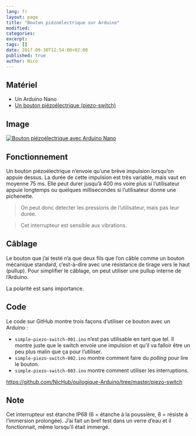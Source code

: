 ```yaml
---
lang: fr
layout: page
title: "Bouton piézoélectrique sur Arduino"
modified:
categories:
excerpt:
tags: []
date: 2017-09-30T12:54:00+02:00
published: true
author: Nico
---
```


## Matériel

-   Un Arduino Nano
-   [Un bouton piézoélectrique (piezo-switch)][2]

## Image

[![Bouton piézoélectrique avec Arduino Nano][image-1]][image-1]

[image-1]: ./images/2017-09-30-piezo-switch-001-lowres.jpg

## Fonctionnement

Un bouton piézoélectrique n’envoie qu’une brève impulsion lorsqu’on appuie dessus. La durée de cette impulsion est très variable, mais vaut en moyenne 75 ms. Elle peut durer jusqu’à 400 ms voire plus si l’utilisateur appuie longtemps ou quelques millisecondes si l’utilisateur donne une pichenette.

> On peut donc détecter les pressions de l’utilisateur, mais pas leur durée.

> Cet interrupteur est sensible aux vibrations.

## Câblage

Le bouton que j’ai testé n’a que deux fils que l’on câble comme un bouton mécanique standard, c’est-à-dire avec une résistance de tirage vers le haut (pullup). Pour simplifier le câblage, on peut utiliser une pullup interne de l’Arduino.

La polarité est sans importance.

## Code

Le code sur GitHub montre trois façons d’utiliser ce bouton avec un Arduino :

-   `simple-piezo-switch-001.ino` n’est pas utilisable en tant que tel. Il montre juste que le switch envoie une impulsion et qu’il va falloir être un peu plus malin que ça pour l’utiliser.
-   `simple-piezo-switch-002.ino` montre comment faire du _polling_ pour lire le bouton.
-   `simple-piezo-switch-003.ino` montre comment utiliser les interruptions.

[https://github.com/NicHub/ouilogique-Arduino/tree/master/piezo-switch][1]

## Note

Cet interrupteur est étanche IP68 (6 = étanche à la poussière, 8 = résiste à l’immersion prolongée). J’ai fait un bref test dans un verre d’eau et il fonctionnait, même lorsqu’il était immergé.

[1]: https://github.com/NicHub/ouilogique-Arduino/tree/master/piezo-switch
[2]: https://fr.aliexpress.com/item/ONPOW-16mm-piezo-commutateur-IP68-CE-RoHS-PS165Z10YNT1/32670308839.html
